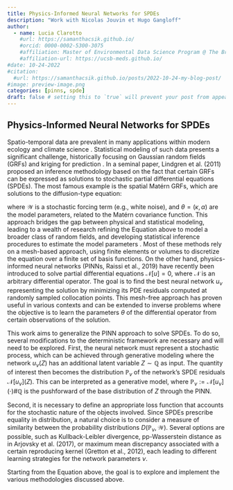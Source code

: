 ```yaml
---
title: Physics-Informed Neural Networks for SPDEs
description: "Work with Nicolas Jouvin et Hugo Gangloff"
author:
  - name: Lucia Clarotto
    #url: https://samanthacsik.github.io/
    #orcid: 0000-0002-5300-3075
    #affiliation: Master of Environmental Data Science Program @ The Bren School (UCSB) & The National Center for Ecological Analysis & Synthesis
    #affiliation-url: https://ucsb-meds.github.io/ 
#date: 10-24-2022
#citation: 
  #url: https://samanthacsik.github.io/posts/2022-10-24-my-blog-post/ 
#image: preview-image.png
categories: [pinns, spde] 
draft: false # setting this to `true` will prevent your post from appearing on your listing page until you're ready!
---
```


## Physics-Informed Neural Networks for SPDEs

Spatio-temporal data are prevalent in many applications within modern ecology and climate science . Statistical modeling of such data presents a significant challenge, historically focusing on Gaussian random fields (GRFs) and kriging for prediction . In a seminal paper, Lindgren et al. (2011) proposed an inference methodology based on the fact that certain GRFs can be expressed as solutions to stochastic partial differential equations (SPDEs). The most famous example is the spatial Matérn GRFs, which are solutions to the diffusion-type equation:

\begin{equation}
(\kappa^2-\Delta)^{\alpha/2} u = \mathcal{W},
\end{equation}

where $\mathcal{W}$ is a stochastic forcing term (e.g., white noise), and $\theta = (\kappa, \alpha)$ are the model parameters, related to the Matérn covariance function. This approach bridges the gap between physical and statistical modeling, leading to a wealth of research refining the Equation above to model a broader class of random fields, and developing statistical inference procedures to estimate the model parameters . Most of these methods rely on a mesh-based approach, using finite elements or volumes to discretize the equation over a finite set of basis functions. On the other hand, physics-informed neural networks (PINNs, Raissi et al., 2019) have recently been introduced to solve partial differential equations $\mathcal{N}[u] = 0$, where $\mathcal{N}$ is an arbitrary differential operator. The goal is to find the best neural network $u_\nu$ representing the solution by minimizing its PDE residuals computed at randomly sampled collocation points. This mesh-free approach has proven useful in various contexts and can be extended to inverse problems where the objective is to learn the parameters $\theta$ of the differential operator from certain observations of the solution.

This work aims to generalize the PINN approach to solve SPDEs. To do so, several modifications to the deterministic framework are necessary and will need to be explored. First, the neural network must represent a stochastic process, which can be achieved through generative modeling where the network $u_\nu(Z)$ has an additional latent variable $Z\sim \mathbb{Q}$ as input. The quantity of interest then becomes the distribution $\mathbb{P}_\nu$ of the network’s SPDE residuals $\mathcal{N}[u_\nu](Z)$. This can be interpreted as a generative model, where $\mathbb{P}_\nu := \mathcal{N}[u_\nu](\cdot) \# \mathbb{Q}$ is the pushforward of the base distribution of $Z$ through the PINN.

Second, it is necessary to define an appropriate loss function that accounts for the stochastic nature of the objects involved. Since SPDEs prescribe equality in distribution, a natural choice is to consider a measure of similarity between the probability distributions $D(\mathbb{P}_\nu, \mathcal{W})$. Several options are possible, such as Kullback-Leibler divergence, pp-Wasserstein distance as in Arjovsky et al. (2017), or maximum mean discrepancy associated with a certain reproducing kernel (Gretton et al., 2012), each leading to different learning strategies for the network parameters $\nu$.

Starting from the Equation above, the goal is to explore and implement the various methodologies discussed above.

